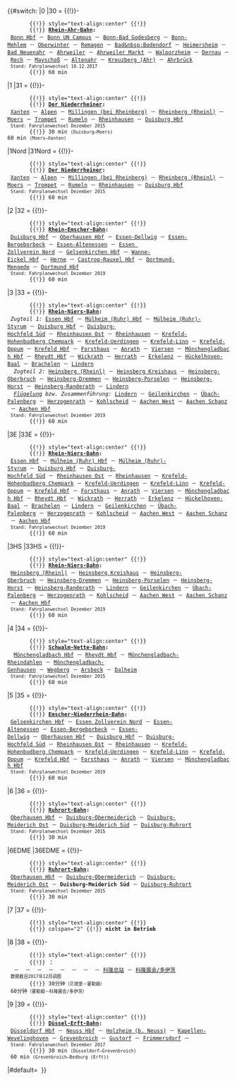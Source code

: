 <onlyinclude><includeonly>{{#switch: {{{1|1}}}{{{2|}}}
|0
|30   = {{!}}-
        {{!}} style="text-align:center" {{!}} {{Bahnlinie NRW|RB|30}}
        {{!}} '''[[Ahrtalbahn|Rhein-Ahr-Bahn]]:'''<br /> [[Bonn Hauptbahnhof|Bonn&nbsp;Hbf]] － [[Haltepunkt Bonn UN Campus|Bonn UN Campus]] － [[Bahnhof Bonn-Bad Godesberg|Bonn-Bad&nbsp;Godesberg]] － [[Bahnhof Bonn-Mehlem|Bonn-Mehlem]] － [[Bahnhof Oberwinter|Oberwinter]] － [[Bahnhof Remagen|Remagen]] － [[Bad&nbsp;Bodendorf]] － [[Heimersheim (Bad Neuenahr-Ahrweiler)|Heimersheim]] － [[Bahnhof Bad Neuenahr|Bad&nbsp;Neuenahr]] － [[Bahnhof Ahrweiler|Ahrweiler]] － [[Haltepunkt Ahrweiler Markt|Ahrweiler&nbsp;Markt]] － [[Walporzheim]] － [[Dernau]] － [[Rech]] － [[Mayschoß]] － [[Altenahr]] － [[Kreuzberg (Ahr)]] － [[Bahnhof Ahrbrück|Ahrbrück]]<br /> <small>Stand: Fahrplanwechsel 10.12.2017</small>
        {{!}} 60&nbsp;min
|1
|31   = {{!}}-
        {{!}} style="text-align:center" {{!}} {{Bahnlinie NRW|RB|31}}
        {{!}} '''[[Der Niederrheiner]]:'''<br /> [[Bahnhof Xanten|Xanten]] － [[Haltepunkt Alpen|Alpen]] － [[Bahnhof Millingen (bei Rheinberg)|Millingen&nbsp;(bei&nbsp;Rheinberg)]] － [[Bahnhof Rheinberg (Rheinl)|Rheinberg&nbsp;(Rheinl)]] － [[Bahnhof Moers|Moers]] － [[Bahnhof Trompet|Trompet]] － [[Haltepunkt Rumeln|Rumeln]] － [[Bahnhof Rheinhausen|Rheinhausen]] － [[Duisburg Hauptbahnhof|Duisburg&nbsp;Hbf]]<br /> <small>Stand: Fahrplanwechsel Dezember 2015</small>
        {{!}} 30&nbsp;min&nbsp;<small>(Duisburg–Moers)</small><br/>60&nbsp;min&nbsp;<small>(Moers–Xanten)</small>
|1Nord
|31Nord = {{!}}-
        {{!}} style="text-align:center" {{!}} {{Bahnlinie NRW|RB|31}}
        {{!}} '''[[Der Niederrheiner]]:'''<br /> [[Bahnhof Xanten|Xanten]] － [[Haltepunkt Alpen|Alpen]] － [[Bahnhof Millingen (bei Rheinberg)|Millingen&nbsp;(bei&nbsp;Rheinberg)]] － [[Bahnhof Rheinberg (Rheinl)|Rheinberg&nbsp;(Rheinl)]] － [[Bahnhof Moers|Moers]] － [[Bahnhof Trompet|Trompet]] － [[Haltepunkt Rumeln|Rumeln]] － [[Bahnhof Rheinhausen|Rheinhausen]] － [[Duisburg Hauptbahnhof|Duisburg&nbsp;Hbf]]<br /> <small>Stand: Fahrplanwechsel Dezember 2015</small>
        {{!}} 60&nbsp;min
|2
|32   = {{!}}-
        {{!}} style="text-align:center" {{!}} {{Bahnlinie NRW|RB|32}}
        {{!}} '''[[Rhein-Emscher-Express|Rhein-Emscher-Bahn]]:'''<br/> [[Duisburg Hauptbahnhof|Duisburg&nbsp;Hbf]] － [[Oberhausen Hauptbahnhof|Oberhausen&nbsp;Hbf]] － [[Bahnhöfe in Essen-Dellwig|Essen-Dellwig]] － [[Bahnhof Essen-Bergeborbeck|Essen-Bergeborbeck]] － [[Bahnhof Essen-Altenessen|Essen-Altenessen]] － [[Haltepunkt Essen Zollverein Nord|Essen Zollverein&nbsp;Nord]] － [[Gelsenkirchen Hauptbahnhof|Gelsenkirchen&nbsp;Hbf]] － [[Wanne-Eickel Hauptbahnhof|Wanne-Eickel&nbsp;Hbf]] － [[Bahnhof Herne|Herne]] － [[Castrop-Rauxel Hauptbahnhof|Castrop-Rauxel&nbsp;Hbf]] － [[Bahnhof Dortmund-Mengede|Dortmund-Mengede]] － [[Dortmund Hauptbahnhof|Dortmund&nbsp;Hbf]]<br /> <small>Stand: Fahrplanwechsel Dezember 2019</small>
        {{!}} 60&nbsp;min
|3
|33   = {{!}}-
        {{!}} style="text-align:center" {{!}} {{Bahnlinie NRW|RB|33}}
        {{!}} '''[[Rhein-Niers-Bahn]]:'''<br /> ''Zugteil 1:'' [[Essen Hauptbahnhof|Essen&nbsp;Hbf]] － [[Mülheim (Ruhr) Hauptbahnhof|Mülheim&nbsp;(Ruhr)&nbsp;Hbf]] － [[Bahnhof Mülheim (Ruhr)-Styrum|Mülheim&nbsp;(Ruhr)-Styrum]] － [[Duisburg Hauptbahnhof|Duisburg&nbsp;Hbf]] － [[Bahnhof Duisburg-Hochfeld Süd|Duisburg-Hochfeld&nbsp;Süd]] － [[Haltepunkt Rheinhausen Ost|Rheinhausen&nbsp;Ost]] － [[Bahnhof Rheinhausen|Rheinhausen]] － [[Haltepunkt Krefeld-Hohenbudberg Chempark|Krefeld-Hohenbudberg&nbsp;Chempark]] － [[Bahnhof Krefeld-Uerdingen|Krefeld-Uerdingen]] － [[Bahnhof Krefeld-Linn|Krefeld-Linn]] － [[Bahnhof Krefeld-Oppum|Krefeld-Oppum]] － [[Krefeld Hauptbahnhof|Krefeld&nbsp;Hbf]] － [[Haltepunkt Forsthaus|Forsthaus]] － [[Anrath#Der Haltepunkt Anrath|Anrath]] － [[Bahnhof Viersen|Viersen]] － [[Mönchengladbach Hauptbahnhof|Mönchengladbach&nbsp;Hbf]] － [[Rheydt Hauptbahnhof|Rheydt&nbsp;Hbf]] － [[Bahnhof Wickrath|Wickrath]] － [[Bahnhof Herrath|Herrath]] － [[Bahnhof Erkelenz|Erkelenz]] － [[Bahnhof Baal|Hückelhoven-Baal]] － [[Brachelen#Haltepunkt Brachelen|Brachelen]] － [[Bahnhof Lindern|Lindern]]<br /> <!--
-->''Zugteil 2:'' [[Bahnhof Heinsberg (Rheinland)|Heinsberg (Rheinl)]] － [[Kreishaus Heinsberg|Heinsberg Kreishaus]] － [[Oberbruch|Heinsberg-Oberbruch]] － [[Dremmen|Heinsberg-Dremmen]] － [[Porselen|Heinsberg-Porselen]] － [[Heinsberg#Stadtgliederung|Heinsberg-Horst]] － [[Randerath|Heinsberg-Randerath]] － [[Bahnhof Lindern|Lindern]]<br /> <!--
-->''[[Flügelung]] bzw. Zusammenführung:'' [[Bahnhof Lindern|Lindern]] － [[Bahnhof Geilenkirchen|Geilenkirchen]] － [[Bahnhof Übach-Palenberg|Übach-Palenberg]] － [[Bahnhof Herzogenrath|Herzogenrath]] － [[Kohlscheid#Schienenverkehr|Kohlscheid]] － [[Bahnhof Aachen West|Aachen&nbsp;West]] － [[Haltepunkt Aachen Schanz|Aachen&nbsp;Schanz]] － [[Aachen Hauptbahnhof|Aachen&nbsp;Hbf]]<br /> <small>Stand: Fahrplanwechsel Dezember 2019</small>
        {{!}} 60&nbsp;min
|3E
|33E = {{!}}-
        {{!}} style="text-align:center" {{!}} {{Bahnlinie NRW|RB|33}}
        {{!}} '''[[Rhein-Niers-Bahn]]:'''<br /> [[Essen Hauptbahnhof|Essen&nbsp;Hbf]] － [[Mülheim (Ruhr) Hauptbahnhof|Mülheim&nbsp;(Ruhr)&nbsp;Hbf]] － [[Bahnhof Mülheim (Ruhr)-Styrum|Mülheim&nbsp;(Ruhr)-Styrum]] － [[Duisburg Hauptbahnhof|Duisburg&nbsp;Hbf]] － [[Bahnhof Duisburg-Hochfeld Süd|Duisburg-Hochfeld&nbsp;Süd]] － [[Haltepunkt Rheinhausen Ost|Rheinhausen&nbsp;Ost]] － [[Bahnhof Rheinhausen|Rheinhausen]] － [[Haltepunkt Krefeld-Hohenbudberg Chempark|Krefeld-Hohenbudberg&nbsp;Chempark]] － [[Bahnhof Krefeld-Uerdingen|Krefeld-Uerdingen]] － [[Bahnhof Krefeld-Linn|Krefeld-Linn]] － [[Bahnhof Krefeld-Oppum|Krefeld-Oppum]] － [[Krefeld Hauptbahnhof|Krefeld&nbsp;Hbf]] － [[Haltepunkt Forsthaus|Forsthaus]] － [[Anrath#Der Haltepunkt Anrath|Anrath]] － [[Bahnhof Viersen|Viersen]] － [[Mönchengladbach Hauptbahnhof|Mönchengladbach&nbsp;Hbf]] － [[Rheydt Hauptbahnhof|Rheydt&nbsp;Hbf]] － [[Bahnhof Wickrath|Wickrath]] － [[Bahnhof Herrath|Herrath]] － [[Bahnhof Erkelenz|Erkelenz]] － [[Bahnhof Baal|Hückelhoven-Baal]] － [[Haltepunkt Brachelen|Brachelen]] － [[Bahnhof Lindern|Lindern]] － [[Bahnhof Geilenkirchen|Geilenkirchen]] － [[Bahnhof Übach-Palenberg|Übach-Palenberg]] － [[Bahnhof Herzogenrath|Herzogenrath]] － [[Kohlscheid#Schienenverkehr|Kohlscheid]] － [[Bahnhof Aachen West|Aachen&nbsp;West]] － [[Haltepunkt Aachen Schanz|Aachen&nbsp;Schanz]] － [[Aachen Hauptbahnhof|Aachen&nbsp;Hbf]]<br /> <small>Stand: Fahrplanwechsel Dezember 2019</small>
        {{!}} 60&nbsp;min
|3HS
|33HS = {{!}}-
        {{!}} style="text-align:center" {{!}} {{Bahnlinie NRW|RB|33}}
        {{!}} '''[[Rhein-Niers-Bahn]]:'''<br /> [[Bahnhof Heinsberg (Rheinland)|Heinsberg (Rheinl)]] － [[Kreishaus Heinsberg|Heinsberg Kreishaus]] － [[Oberbruch|Heinsberg-Oberbruch]] － [[Dremmen|Heinsberg-Dremmen]] － [[Porselen|Heinsberg-Porselen]] － [[Heinsberg#Stadtgliederung|Heinsberg-Horst]] － [[Randerath|Heinsberg-Randerath]] － [[Bahnhof Lindern|Lindern]] － [[Bahnhof Geilenkirchen|Geilenkirchen]] － [[Bahnhof Übach-Palenberg|Übach-Palenberg]] － [[Bahnhof Herzogenrath|Herzogenrath]] － [[Kohlscheid#Schienenverkehr|Kohlscheid]] － [[Bahnhof Aachen West|Aachen&nbsp;West]] － [[Haltepunkt Aachen Schanz|Aachen&nbsp;Schanz]] － [[Aachen Hauptbahnhof|Aachen&nbsp;Hbf]]<br /> <small>Stand: Fahrplanwechsel Dezember 2019</small>
        {{!}} 60&nbsp;min
|4
|34   = {{!}}-
        {{!}} style="text-align:center" {{!}} {{Bahnlinie NRW|RB|34}}
        {{!}} '''[[Eiserner Rhein|Schwalm-Nette-Bahn]]:'''<br />  [[Mönchengladbach Hauptbahnhof|Mönchengladbach&nbsp;Hbf]] － [[Rheydt Hauptbahnhof|Rheydt&nbsp;Hbf]] － [[Bahnhof Mönchengladbach-Rheindahlen|Mönchengladbach-Rheindahlen]] － [[Genhausen|Mönchengladbach-Genhausen]] － [[Bahnhof Wegberg|Wegberg]] － [[Arsbeck#Infrastruktur|Arsbeck]] － [[Bahnhof Dalheim|Dalheim]]<br /> <small>Stand: Fahrplanwechsel Dezember 2015</small>
        {{!}} 60&nbsp;min
|5
|35   = {{!}}-
        {{!}} style="text-align:center" {{!}} {{Bahnlinie NRW|RB|35}}
        {{!}} '''[[Emscher-Niederrhein-Bahn]]:'''<br /> [[Gelsenkirchen Hauptbahnhof|Gelsenkirchen&nbsp;Hbf]] － [[Haltepunkt Essen Zollverein Nord|Essen&nbsp;Zollverein&nbsp;Nord]] － [[Bahnhof Essen-Altenessen|Essen-Altenessen]] － [[Bahnhof Essen-Bergeborbeck|Essen-Bergeborbeck]] － [[Bahnhöfe in Essen-Dellwig|Essen-Dellwig]] － [[Oberhausen Hauptbahnhof|Oberhausen&nbsp;Hbf]] － [[Duisburg Hauptbahnhof|Duisburg&nbsp;Hbf]] － [[Bahnhof Duisburg-Hochfeld Süd|Duisburg-Hochfeld&nbsp;Süd]] － [[Haltepunkt Rheinhausen Ost|Rheinhausen&nbsp;Ost]] － [[Bahnhof Rheinhausen|Rheinhausen]] － [[Haltepunkt Krefeld-Hohenbudberg Chempark|Krefeld-Hohenbudberg&nbsp;Chempark]] － [[Bahnhof Krefeld-Uerdingen|Krefeld-Uerdingen]] － [[Bahnhof Krefeld-Linn|Krefeld-Linn]] － [[Bahnhof Krefeld-Oppum|Krefeld-Oppum]] － [[Krefeld Hauptbahnhof|Krefeld&nbsp;Hbf]] － [[Haltepunkt Forsthaus|Forsthaus]] － [[Anrath#Der Haltepunkt Anrath|Anrath]] － [[Bahnhof Viersen|Viersen]] － [[Mönchengladbach Hauptbahnhof|Mönchengladbach&nbsp;Hbf]]<br /> <small>Stand: Fahrplanwechsel Dezember 2019</small>
        {{!}} 60&nbsp;min
|6
|36   = {{!}}-
        {{!}} style="text-align:center" {{!}} {{Bahnlinie NRW|RB|36}}
        {{!}} '''[[Ruhrort-Bahn]]:'''<br /> [[Oberhausen Hauptbahnhof|Oberhausen&nbsp;Hbf]] － [[Bahnhof Duisburg-Obermeiderich|Duisburg-Obermeiderich]] － [[Bahnhof Duisburg-Meiderich Ost|Duisburg-Meiderich&nbsp;Ost]] － [[Bahnhof Duisburg-Meiderich Süd|Duisburg-Meiderich&nbsp;Süd]] － [[Bahnhof Duisburg-Ruhrort|Duisburg-Ruhrort]]<br /> <small>Stand: Fahrplanwechsel Dezember 2015</small>
        {{!}} 30&nbsp;min
<!--- Der Extraparameter 6EDME erlaubt eine Verwendung dieser Vorlage auch im Artikel [[U-Bahnhof Meiderich Bahnhof]], um den Bahnhof Duisburg-Meiderich Süd zu fetten. EDME ist das Stationskürzel des Bahnhofs Duisburg-Meiderich Süd. !--->
|6EDME
|36EDME = {{!}}-
        {{!}} style="text-align:center" {{!}} {{Bahnlinie NRW|RB|36}}
        {{!}} '''[[Ruhrort-Bahn]]:'''<br /> [[Oberhausen Hauptbahnhof|Oberhausen&nbsp;Hbf]] － [[Bahnhof Duisburg-Obermeiderich|Duisburg-Obermeiderich]] － [[Bahnhof Duisburg-Meiderich Ost|Duisburg-Meiderich&nbsp;Ost]] － '''Duisburg-Meiderich&nbsp;Süd''' － [[Bahnhof Duisburg-Ruhrort|Duisburg-Ruhrort]]<br /> <small>Stand: Fahrplanwechsel Dezember 2015</small>
        {{!}} 30&nbsp;min
|7
|37   = {{!}}-
        {{!}} style="text-align:center" {{!}} {{Bahnlinie NRW|RB|37}}
        {{!}} colspan="2" {{!}} '''nicht in Betrieb'''
|8
|38   = {{!}}-
        {{!}} style="text-align:center" {{!}} {{Bahnlinie NRW|RB|38}}
        {{!}} '''{{ld|埃尔夫特线|Erftbahn}}：'''<br /> {{ld|贝德堡车站|Bahnhof Bedburg (Erft)|贝德堡}} － {{ld|格列希车站|Bahnhof Glesch|格列希}} － {{ld|帕芬多夫车站|Bahnhof Paffendorf|帕芬多夫}} － {{ld|齐费里希车站|Bahnhof Zieverich|齐费里希}} － {{ld|贝格海姆车站|Bahnhof Bergheim (Erft)|贝格海姆}} － {{ld|夸德拉特-伊申多夫车站|Bahnhof Quadrath-Ichendorf|夸德拉特-伊申多夫}} － {{ld|霍勒姆车站|Bahnhof Horrem|霍勒姆}} － {{ld|科隆-埃伦费尔德车站|Bahnhof Köln-Ehrenfeld|科隆-埃伦费尔德}} － [[科隆火车总站|科隆总站]] － [[科隆展会/多伊茨车站|科隆展会/多伊茨]]<br /> <small>数据截自2017年12月调图</small>
        {{!}} 30分钟<small>（贝德堡－霍勒姆）</small><br /> 60分钟<small>（霍勒姆－科隆展会/多伊茨）</small>
|9
|39   = {{!}}-
        {{!}} style="text-align:center" {{!}} {{Bahnlinie NRW|RB|39}}
        {{!}} '''[[Bahnstrecke Düren–Neuss#Düssel-Erft-Bahn|Düssel-Erft-Bahn]]:'''<br /> [[Düsseldorf Hauptbahnhof|Düsseldorf&nbsp;Hbf]] － [[Neuss Hauptbahnhof|Neuss&nbsp;Hbf]] － [[Bahnhof Holzheim (b. Neuss)|Holzheim&nbsp;(b. Neuss)]] － [[Bahnhof Kapellen-Wevelinghoven|Kapellen-Wevelinghoven]] － [[Bahnhof Grevenbroich|Grevenbroich]] － [[Bahnhof Gustorf|Gustorf]] － [[Bahnhof Frimmersdorf|Frimmersdorf]] － {{ld|贝德堡车站|Bahnhof Bedburg (Erft)|贝德堡}}<br /> <small>Stand: Fahrplanwechsel Dezember 2017</small>
        {{!}} 30&nbsp;min <small>(Düsseldorf–Grevenbroich)</small><br /> 60&nbsp;min <small>(Grevenbroich–Bedburg&nbsp;(Erft))</small>
|#default=&nbsp;
}}</includeonly></onlyinclude>

{{Documentation}}